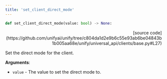 ```yaml
---
title: 'set_client_direct_mode'
---
```


```python
def set_client_direct_mode(value: bool) -> None:
```

<p align="right">[source code](https://github.com/unifyai/unify/tree/c804da1d2e9b6c55e93ab6be04843b1b005aa68e/unify/universal_api/clients/base.py#L27)</p>

Set the direct mode for the client.

**Arguments**:

- `value` - The value to set the direct mode to.